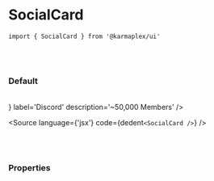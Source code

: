 

<Meta title='02. Molecules / SocialCard' component={SocialCard} />

# SocialCard

`import { SocialCard } from '@karmaplex/ui'`

<br />
<br />

### Default

<br />

<Story name='Default'>
  <div className='doc-story__preview' style={{ zoom: '100%' }}>
    <div className='flex items-center gap-4 bg-white p-[40px]'>
      <SocialCard
        icon={<i class='ri-discord-fill' />}
        label='Discord'
        description='~50,000 Members'
      />
    </div>
  </div>
</Story>

<Source language={'jsx'} code={dedent`<SocialCard />`} />

<br />
<br />

### Properties

<ArgsTable of={SocialCard} />
